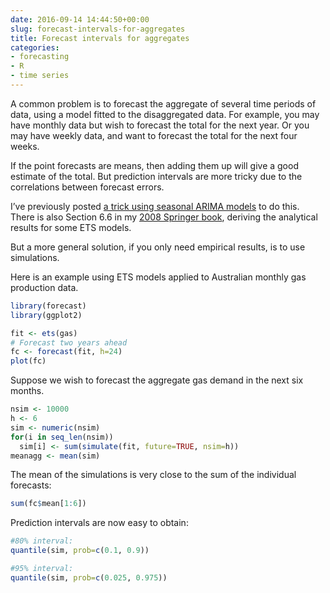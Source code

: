 ```yaml
---
date: 2016-09-14 14:44:50+00:00
slug: forecast-intervals-for-aggregates
title: Forecast intervals for aggregates
categories:
- forecasting
- R
- time series
---
```


A common problem is to forecast the aggregate of several time periods of data, using a model fitted to the disaggregated data. For example, you may have monthly data but wish to forecast the total for the next year. Or you may have weekly data, and want to forecast the total for the next four weeks.

If the point forecasts are means, then adding them up will give a good estimate of the total. But prediction intervals are more tricky due to the correlations between forecast errors.

<!-- more -->

I’ve previously posted [a trick using seasonal ARIMA models](https://robjhyndman.com/hyndsight/forecasting-annual-totals/) to do this. There is also Section 6.6 in my [2008 Springer book](http://www.exponentialsmoothing.net), deriving the analytical results for some ETS models.

But a more general solution, if you only need empirical results, is to use simulations.

Here is an example using ETS models applied to Australian monthly gas production data.

```r
library(forecast)
library(ggplot2)

fit <- ets(gas)
# Forecast two years ahead
fc <- forecast(fit, h=24)
plot(fc)
```

Suppose we wish to forecast the aggregate gas demand in the next six months.

```r
nsim <- 10000
h <- 6 
sim <- numeric(nsim)
for(i in seq_len(nsim))
  sim[i] <- sum(simulate(fit, future=TRUE, nsim=h))
meanagg <- mean(sim)
```

The mean of the simulations is very close to the sum of the individual forecasts:

```r
sum(fc$mean[1:6])
```

Prediction intervals are now easy to obtain:

```r
#80% interval:
quantile(sim, prob=c(0.1, 0.9))

#95% interval:
quantile(sim, prob=c(0.025, 0.975))
```
